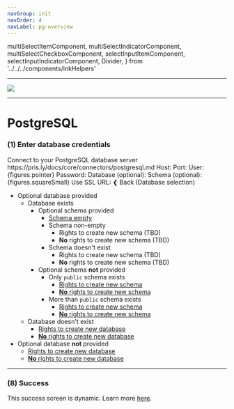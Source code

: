 ```yaml
---
navGroup: init
navOrder: 4
navLabel: pg-overview
---
```


  multiSelectItemComponent,
  multiSelectIndicatorComponent,
  multiSelectCheckboxComponent,
  selectInputItemComponent,
  selectInputIndicatorComponent,
  Divider,
} from '../../../components/inkHelpers'

---

![](https://figma-image-proxy.prisma.now.sh/?id=1066:83&file=cRvu7bwRRC0zleOvtlTgmkOu)

---

# PostgreSQL

### (1) Enter database credentials

<Terminal>
  <Box flexDirection="column" marginLeft={2} marginBottom={1}>
    <Text bold>Connect to your PostgreSQL database server</Text>
    <Color dim>https://pris.ly/docs/core/connectors/postgresql.md</Color>
  </Box>
  <BorderBox
    flexDirection="column"
    title={chalk.bold('PostgreSQL database credentials')}
  >
    <Box width={100}>
      <Color gray> </Color>
      <Text>Host: </Text>
      <TextInput value="" placeholder="127.0.0.1" showCursor={false} />
      <Box flexGrow={1} />
    </Box>
    <Box width={100}>
      <Color gray> </Color>
      <Text>Port: </Text>
      <TextInput value="" placeholder="5432s" showCursor={false} />
      <Box flexGrow={1} />
    </Box>
    <Box width={100}>
      <Color gray> </Color>
      <Text>User: </Text>
      <TextInput value="admin" showCursor={false} />
      <Box flexGrow={1} />
    </Box>
    <Box width={100}>
      <Color cyan>{figures.pointer} </Color>
      <Color cyan>
        <Text bold>Password: </Text>
        <TextInput value="********" showCursor={false} />
      </Color>
      <Box flexGrow={1} />
    </Box>
    <Box width={100}>
      <Color gray> </Color>
      <Text>Database (optional):</Text>
      <TextInput value="" showCursor={false} />
      <Box flexGrow={1} />
    </Box>
    <Box width={100}>
      <Color gray> </Color>
      <Text><Color dim> Schema (optional): </Color> </Text>
      <TextInput value="" showCursor={false} />
      <Box flexGrow={1} />
    </Box>
    <Box width={100}>
      <Box flexGrow={1} />
    </Box>
    <Box width={100}>
      <Color gray> </Color>
      <Text>{figures.squareSmall} Use SSL </Text>
    </Box>
  </BorderBox>
  <BorderBox
    flexDirection="column"
    marginBottom={1}
    title={`${chalk.bold('Or')}`}
    extension
  >
    <Box width={100}>
      <Color gray> </Color>
      <Text>URL: </Text>
      <TextInput
        value=""
        placeholder="postgresql://localhost:5432/admin"
        showCursor={false}
      />
      <Box flexGrow={1} />
    </Box>
  </BorderBox>
  <Box>
    <Color gray>❮ </Color>
    <Text bold>Back</Text>
    <Color dim> (Database selection)</Color>
  </Box>
</Terminal>

- Optional database provided
  - Database exists
    - Optional schema provided
      - [Schema empty](#8-success)
      - Schema non-empty
        - Rights to create new schema (TBD)
        - **No** rights to create new schema (TBD)
      - Schema doesn't exist
        - Rights to create new schema (TBD)
        - **No** rights to create new schema (TBD)
    - Optional schema **not** provided
      - Only `public` schema exists
        - [Rights to create new schema](../postgresql-schema-selection#5-select-public-or-create-new-schema)
        - [**No** rights to create new schema](#8-success)
      - More than `public` schema exists
        - [Rights to create new schema](../postgresql-schema-selection#51-select-existing-schema-or-create-new-one)
        - [**No** rights to create new schema](../postgresql-schema-selection#6-select-a-schema)
  - Database doesn't exist
    - [Rights to create new database](../postgresql-db-selection#21-select-existing-database-or-create-a-new-one-with-provided-name)
    - [**No** rights to create new database](../postgresql-db-selection#31-select-a-database)
- Optional database **not** provided
  - [Rights to create new database](../postgresql-db-selection#2-select-existing-database-or-create-a-new-one)
  - [**No** rights to create new database](../postgresql-db-selection#32-select-a-database)

---


### (8) Success

This success screen is dynamic. Learn more [here](./success-screens).
